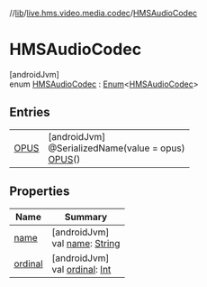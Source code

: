 //[lib](../../../index)/[live.hms.video.media.codec](../index)/[HMSAudioCodec](index)

# HMSAudioCodec

[androidJvm]\
enum [HMSAudioCodec](index) : [Enum](https://kotlinlang.org/api/latest/jvm/stdlib/kotlin/-enum/index.html)<[HMSAudioCodec](index)>

## Entries

|                        |                                                                               |
| ---------------------- | ----------------------------------------------------------------------------- |
| [OPUS](-o-p-u-s/index) | [androidJvm]<br />@SerializedName(value = opus)<br />[OPUS](-o-p-u-s/index)() |

## Properties

| Name                                                    | Summary                                                                                                                                                      |
| ------------------------------------------------------- | ------------------------------------------------------------------------------------------------------------------------------------------------------------ |
| [name](index#-1887665447%2FProperties%2F-1973928616)    | [androidJvm]<br />val [name](index#-1887665447%2FProperties%2F-1973928616): [String](https://kotlinlang.org/api/latest/jvm/stdlib/kotlin/-string/index.html) |
| [ordinal](index#-1960195643%2FProperties%2F-1973928616) | [androidJvm]<br />val [ordinal](index#-1960195643%2FProperties%2F-1973928616): [Int](https://kotlinlang.org/api/latest/jvm/stdlib/kotlin/-int/index.html)    |
